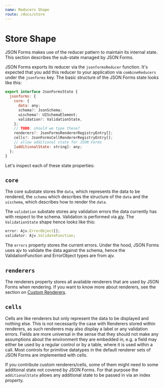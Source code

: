 ```yaml
---
name: Reducers Shape
route: /docs/store
---
```


# Store Shape

JSON Forms makes use of the reducer pattern to maintain its internal state. 
This section describes the sub-state managed by JSON Forms.

JSON Forms exports its reducer via the `jsonformsReducer` function. 
It's expected that you add this reducer to your application via `combineReducers` under the `jsonforms` key. 
The basic structure of the JSON Forms state looks like this:

```javascript
export interface JsonFormsState {
  jsonforms: {
    core: {
      data: any;
      schema?: JsonSchema;
      uischema?: UISchemaElement;
      validation?: ValidationState,
    };
    // TODO: should we type these?    
    renderers?: JsonFormsRendererRegistryEntry[];
    cells?: JsonFormsCellRendererRegistryEntry[];
    // allow additional state for JSON Forms
    [additionalState: string]: any;
  };
}
```

Let's inspect each of these state properties:

## `core` 
The core substate stores the `data`, which represents the data to be rendered, 
the `schema` which describes the structure of the `data` and the `uischema`, which describes how to render the `data`.

The `validation` substate stores any validation errors the data currently has with respect to the schema. 
Validation is performed via [ajv](https://github.com/epoberezkin/ajv). The `ValidationState` shape hence looks like this:

```javascript
error: Ajv.ErrorObject[];
validator: Ajv.ValidateFunction;
```

The `errors` property stores the current errors. 
Under the hood, JSON Forms uses ajv to validate the data against the schema, 
hence the ValidationFunction and ErrorObject types are from ajv.

## `renderers`

The renderers property stores all available renderers that are used by JSON Forms when rendering. 
If you want to know more about renderers, see the section on [Custom Renderers](/docs/custom-renderers).

## `cells`

Cells are like renderers but only represent the data to be displayed and nothing else. 
This is not necessarily the case with Renderers stored within renderers, as such renderers may also display a label or any validation errors.
Fields are more universal in the sense that they should not make any assumptions about the environment they are embedded in, e.g. a field may
either be used by a regular control or by a table, where it is used within a call. Most controls for primitive datatypes in the default renderer sets of JSON Forms are implemented with cells.

If you contribute custom renderers/cells, some of them might need to some additional state not covered by JSON Forms. 
For that purpose the `additionalState` allows any additional state to be passed in via an index property.

